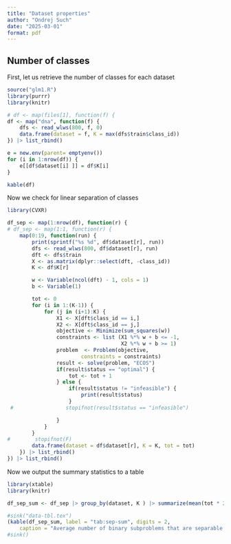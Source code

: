 ---
title: "Dataset properties"
author: "Ondrej Such"
date: "2025-03-01"
format: pdf
---

## Number of classes


First, let us retrieve the number of classes for each dataset 
```{r number of classes}
source("glm1.R")
library(purrr)
library(knitr)

# df <- map(files[1], function(f) {
df <- map("dna", function(f) {
    dfs <- read_wlws(800, f, 0)  
    data.frame(dataset = f, K = max(dfs$train$class_id))
}) |> list_rbind()

e = new.env(parent= emptyenv())
for (i in 1:nrow(df)) {
    e[[df$dataset[i] ]] = df$K[i]
}

kable(df)
```

Now we check for linear separation of classes

```{r separation}
library(CVXR)

df_sep <- map(1:nrow(df), function(r) {
# df_sep <- map(1:1, function(r) {
    map(0:19, function(run) {
        print(sprintf("%s %d", df$dataset[r], run))
        dfs <- read_wlws(800, df$dataset[r], run)
        dft <- dfs$train
        X <- as.matrix(dplyr::select(dft, -class_id))
        K <- df$K[r]

        w <- Variable(ncol(dft) - 1, cols = 1)
        b <- Variable(1)

        tot <- 0 
        for (i in 1:(K-1)) {
            for (j in (i+1):K) {
                X1 <- X[dft$class_id == i,]
                X2 <- X[dft$class_id == j,]
                objective <- Minimize(sum_squares(w))
                constraints <- list (X1 %*% w + b <= -1,
                                     X2 %*% w + b >= 1)
                problem  <- Problem(objective, 
                        constraints = constraints)
                result <- solve(problem, "ECOS")
                if(result$status == "optimal") {
                    tot <- tot + 1
                } else {
                    if(result$status != "infeasible") {
                        print(result$status)
                    }
 #                 stopifnot(result$status == "infeasible")

                }
            }
        }
#        stopifnot(F)
        data.frame(dataset = df$dataset[r], K = K, tot = tot)
    }) |> list_rbind()
}) |> list_rbind()
```

Now we output the summary statistics to a table

```{r output}
library(xtable)
library(knitr)

df_sep_sum <- df_sep |> group_by(dataset, K ) |> summarize(mean(tot * 2 / (K * (K-1))))

#sink("data-tbl.tex")
(kable(df_sep_sum, label = "tab:sep-sum", digits = 2,
    caption = "Average number of binary subproblems that are separable for a given dataset"))
#sink()
```


